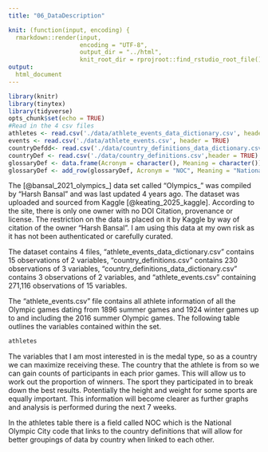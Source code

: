 ```yaml
---
title: "06_DataDescription"

knit: (function(input, encoding) {
  rmarkdown::render(input,
                    encoding = "UTF-8",
                    output_dir = "../html",
                    knit_root_dir = rprojroot::find_rstudio_root_file())})
output: 
  html_document
---
```



```r
library(knitr)
library(tinytex)
library(tidyverse)
opts_chunk$set(echo = TRUE)
#Read in the 4 csv files
athletes <- read.csv('./data/athlete_events_data_dictionary.csv', header = TRUE)
events <- read.csv('./data/athlete_events.csv', header = TRUE)
countryDefdd<- read.csv('./data/country_definitions_data_dictionary.csv',header = TRUE)
countryDef <- read.csv('./data/country_definitions.csv',header = TRUE)
glossaryDef <- data.frame(Acronym = character(), Meaning = character())
glossaryDef <- add_row(glossaryDef, Acronym = "NOC", Meaning = "National Olympic Committee")
```

The [@bansal_2021_olympics_] data set called "Olympics_" was compiled by "Harsh Bansal" and was last updated 4 years ago. The dataset was uploaded and sourced from Kaggle [@keating_2025_kaggle]. According to the site, there is only one owner with no DOI Citation, provenance or license. The restriction on the data is placed on it by Kaggle by way of citation of the owner "Harsh Bansal". I am using this data at my own risk as it has not been authenticated or carefully curated. 

The dataset contains 4 files, "athlete_events_data_dictionary.csv" contains 15 observations of 2 variables, "country_definitions.csv" contains 230 observations of 3 variables, "country_definitions_data_dictionary.csv" contains 3 observations of 2 variables, and "athlete_events.csv" containing 271,116 observations of 15 variables.

The "athlete_events.csv" file contains all athlete information of all the Olympic games dating from 1896 summer games and 1924 winter games up to and including the 2016 summer Olympic games. The following table outlines the variables contained within the set.
```r
athletes
```
The variables that I am most interested in is the medal type, so as a country we can maximize receiving these. The country that the athlete is from so we can gain counts of participants in each prior games. This will allow us to work out the proportion of winners. The sport they participated in to break down the best results. Potentially the height and weight for some sports are equally important. This information will become clearer as further graphs and analysis is performed during the next 7 weeks. 

In the athletes table there is a field called NOC which is the National Olympic City code that links to the country definitions that will allow for better groupings of data by country when linked to each other.
